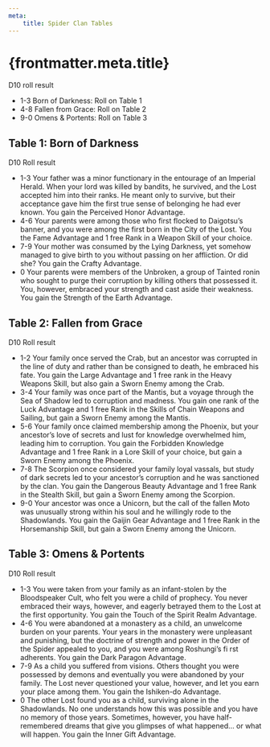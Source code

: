 ```yaml
---
meta:
    title: Spider Clan Tables
---
```

# {frontmatter.meta.title}

D10 roll result

- 1-3 Born of Darkness: Roll on Table 1
- 4-8 Fallen from Grace: Roll on Table 2
- 9-0 Omens &amp; Portents: Roll on Table 3

## <span>Table 1: Born of Darkness</span>

D10 Roll result

- 1-3 Your father was a minor functionary in the entourage of an Imperial Herald. When your lord was killed by bandits, he survived, and the Lost accepted him into their ranks. He meant only to survive, but their acceptance gave him the first true sense of belonging he had ever known. You gain the Perceived Honor Advantage.
- 4-6 Your parents were among those who first flocked to Daigotsu’s banner, and you were among the first born in the City of the Lost. You the Fame Advantage and 1 free Rank in a Weapon Skill of your choice.
- 7-9 Your mother was consumed by the Lying Darkness, yet somehow managed to give birth to you without passing on her affliction. Or did she? You gain the Crafty Advantage.
- 0 Your parents were members of the Unbroken, a group of Tainted ronin who sought to purge their corruption by killing others that possessed it. You, however, embraced your strength and cast aside their weakness. You gain the Strength of the Earth Advantage.

## <span>Table 2: Fallen from Grace</span>

D10 Roll result

- 1-2 Your family once served the Crab, but an ancestor was corrupted in the line of duty and rather than be consigned to death, he embraced his fate. You gain the Large Advantage and 1 free rank in the Heavy Weapons Skill, but also gain a Sworn Enemy among the Crab.
- 3-4 Your family was once part of the Mantis, but a voyage through the Sea of Shadow led to corruption and madness. You gain one rank of the Luck Advantage and 1 free Rank in the Skills of Chain Weapons and Sailing, but gain a Sworn Enemy among the Mantis.
- 5-6 Your family once claimed membership among the Phoenix, but your ancestor’s love of secrets and lust for knowledge overwhelmed him, leading him to corruption. You gain the Forbidden Knowledge Advantage and 1 free Rank in a Lore Skill of your choice, but gain a Sworn Enemy among the Phoenix.
- 7-8 The Scorpion once considered your family loyal vassals, but study of dark secrets led to your ancestor’s corruption and he was sanctioned by the clan. You gain the Dangerous Beauty Advantage and 1 free Rank in the Stealth Skill, but gain a Sworn Enemy among the Scorpion.
- 9-0 Your ancestor was once a Unicorn, but the call of the fallen Moto was unusually strong within his soul and he willingly rode to the Shadowlands. You gain the Gaijin Gear Advantage and 1 free Rank in the Horsemanship Skill, but gain a Sworn Enemy among the Unicorn.

## <span>Table 3: Omens &amp; Portents</span>

D10 Roll result

- 1-3 You were taken from your family as an infant-stolen by the Bloodspeaker Cult, who felt you were a child of prophecy. You never embraced their ways, however, and eagerly betrayed them to the Lost at the first opportunity. You gain the Touch of the Spirit Realm Advantage.
- 4-6 You were abandoned at a monastery as a child, an unwelcome burden on your parents. Your years in the monastery were unpleasant and punishing, but the doctrine of strength and power in the Order of the Spider appealed to you, and you were among Roshungi’s fi rst adherents. You gain the Dark Paragon Advantage.
- 7-9 As a child you suffered from visions. Others thought you were possessed by demons and eventually you were abandoned by your family. The Lost never questioned your value, however, and let you earn your place among them. You gain the Ishiken-do Advantage.
- 0 The other Lost found you as a child, surviving alone in the Shadowlands. No one understands how this was possible and you have no memory of those years. Sometimes, however, you have half-remembered dreams that give you glimpses of what happened&#8230; or what will happen. You gain the Inner Gift Advantage.

